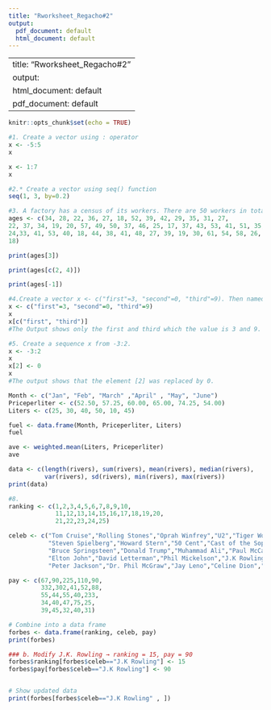 ```yaml
---
title: "Rworksheet_Regacho#2"
output:
  pdf_document: default
  html_document: default
---
```


---
title: "Rworksheet_Regacho#2"
output:
  html_document: default
  pdf_document: default
---


```r
knitr::opts_chunk$set(echo = TRUE)
```
```r
#1. Create a vector using : operator
x <- -5:5
x
```

```r
x <- 1:7
x
```

```r
#2.* Create a vector using seq() function
seq(1, 3, by=0.2)
```

```r
#3. A factory has a census of its workers. There are 50 workers in total. The following list shows their ages:
ages <- c(34, 28, 22, 36, 27, 18, 52, 39, 42, 29, 35, 31, 27,
22, 37, 34, 19, 20, 57, 49, 50, 37, 46, 25, 17, 37, 43, 53, 41, 51, 35,
24,33, 41, 53, 40, 18, 44, 38, 41, 48, 27, 39, 19, 30, 61, 54, 58, 26,
18)

print(ages[3])

print(ages[c(2, 4)])

print(ages[-1])
```


```r
#4.Create a vector x <- c("first"=3, "second"=0, "third"=9). Then named the vector, names(x).
x <- c("first"=3, "second"=0, "third"=9)
x
x[c("first", "third")]
#The Output shows only the first and third which the value is 3 and 9.
```

```r
#5. Create a sequence x from -3:2.
x <- -3:2
x
x[2] <- 0
x
#The output shows that the element [2] was replaced by 0.
```

```r
Month <- c("Jan", "Feb", "March" ,"April" , "May", "June")
Priceperliter <- c(52.50, 57.25, 60.00, 65.00, 74.25, 54.00)
Liters <- c(25, 30, 40, 50, 10, 45)

fuel <- data.frame(Month, Priceperliter, Liters)
fuel

ave <- weighted.mean(Liters, Priceperliter)
ave
```

```r
data <- c(length(rivers), sum(rivers), mean(rivers), median(rivers), 
          var(rivers), sd(rivers), min(rivers), max(rivers))
print(data)

```

```r
#8.
ranking <- c(1,2,3,4,5,6,7,8,9,10,
             11,12,13,14,15,16,17,18,19,20,
             21,22,23,24,25)

celeb <- c("Tom Cruise","Rolling Stones","Oprah Winfrey","U2","Tiger Woods",
           "Steven Spielberg","Howard Stern","50 Cent","Cast of the Sopranos","Dan Brown",
           "Bruce Springsteen","Donald Trump","Muhammad Ali","Paul McCartney","George Lucas",
           "Elton John","David Letterman","Phil Mickelson","J.K Rowling","Bradd Pitt",
           "Peter Jackson","Dr. Phil McGraw","Jay Leno","Celine Dion","Kobe Bryant")

pay <- c(67,90,225,110,90,
         332,302,41,52,88,
         55,44,55,40,233,
         34,40,47,75,25,
         39,45,32,40,31)

# Combine into a data frame
forbes <- data.frame(ranking, celeb, pay)
print(forbes)

### b. Modify J.K. Rowling → ranking = 15, pay = 90
forbes$ranking[forbes$celeb=="J.K Rowling"] <- 15
forbes$pay[forbes$celeb=="J.K Rowling"] <- 90


# Show updated data
print(forbes[forbes$celeb=="J.K Rowling" , ])
```
